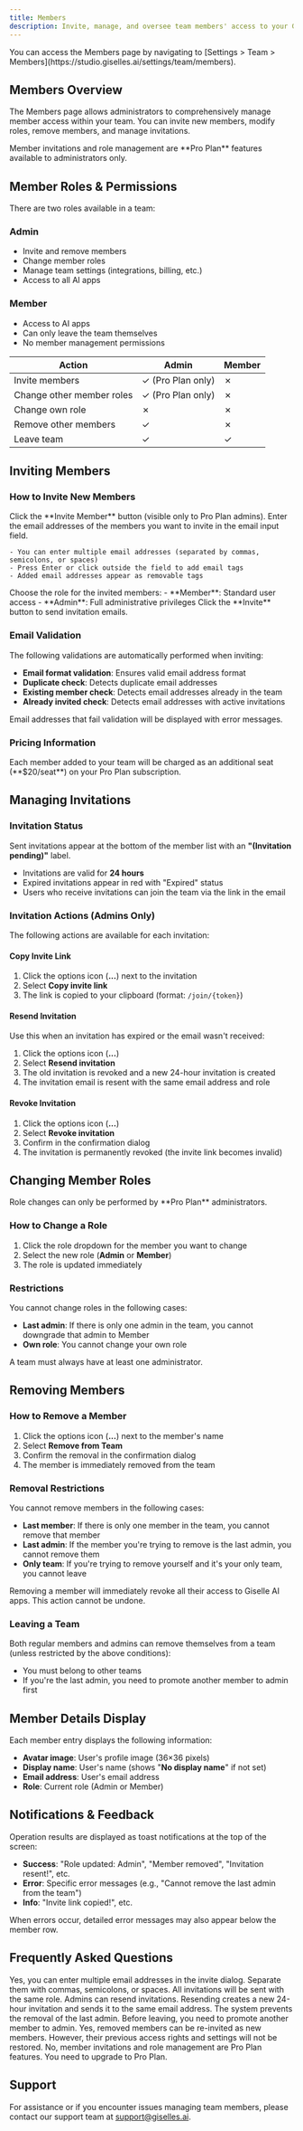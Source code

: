 ```yaml
---
title: Members
description: Invite, manage, and oversee team members' access to your Giselle AI apps.
---
```


<Info>
You can access the Members page by navigating to [Settings > Team > Members](https://studio.giselles.ai/settings/team/members).
</Info>

## Members Overview

The Members page allows administrators to comprehensively manage member access within your team. You can invite new members, modify roles, remove members, and manage invitations.

<Note>
Member invitations and role management are **Pro Plan** features available to administrators only.
</Note>

## Member Roles & Permissions

There are two roles available in a team:

### Admin

- Invite and remove members
- Change member roles
- Manage team settings (integrations, billing, etc.)
- Access to all AI apps

### Member

- Access to AI apps
- Can only leave the team themselves
- No member management permissions

| Action | Admin | Member |
|--------|-------|--------|
| Invite members | ✓ (Pro Plan only) | ✗ |
| Change other member roles | ✓ (Pro Plan only) | ✗ |
| Change own role | ✗ | ✗ |
| Remove other members | ✓ | ✗ |
| Leave team | ✓ | ✓ |

## Inviting Members

### How to Invite New Members

<Steps>
  <Step title="Open the invite dialog">
    Click the **Invite Member** button (visible only to Pro Plan admins).
  </Step>

  <Step title="Enter email addresses">
    Enter the email addresses of the members you want to invite in the email input field.

    - You can enter multiple email addresses (separated by commas, semicolons, or spaces)
    - Press Enter or click outside the field to add email tags
    - Added email addresses appear as removable tags
  </Step>

  <Step title="Select a role">
    Choose the role for the invited members:
    - **Member**: Standard user access
    - **Admin**: Full administrative privileges
  </Step>

  <Step title="Send invitations">
    Click the **Invite** button to send invitation emails.
  </Step>
</Steps>

### Email Validation

The following validations are automatically performed when inviting:

- **Email format validation**: Ensures valid email address format
- **Duplicate check**: Detects duplicate email addresses
- **Existing member check**: Detects email addresses already in the team
- **Already invited check**: Detects email addresses with active invitations

Email addresses that fail validation will be displayed with error messages.

### Pricing Information

<Warning>
Each member added to your team will be charged as an additional seat (**$20/seat**) on your Pro Plan subscription.
</Warning>

## Managing Invitations

### Invitation Status

Sent invitations appear at the bottom of the member list with an **"(Invitation pending)"** label.

- Invitations are valid for **24 hours**
- Expired invitations appear in red with "Expired" status
- Users who receive invitations can join the team via the link in the email

### Invitation Actions (Admins Only)

The following actions are available for each invitation:

#### Copy Invite Link

1. Click the options icon (**...**) next to the invitation
2. Select **Copy invite link**
3. The link is copied to your clipboard (format: `/join/{token}`)

#### Resend Invitation

Use this when an invitation has expired or the email wasn't received:

1. Click the options icon (**...**)
2. Select **Resend invitation**
3. The old invitation is revoked and a new 24-hour invitation is created
4. The invitation email is resent with the same email address and role

#### Revoke Invitation

1. Click the options icon (**...**)
2. Select **Revoke invitation**
3. Confirm in the confirmation dialog
4. The invitation is permanently revoked (the invite link becomes invalid)

## Changing Member Roles

<Note>
Role changes can only be performed by **Pro Plan** administrators.
</Note>

### How to Change a Role

1. Click the role dropdown for the member you want to change
2. Select the new role (**Admin** or **Member**)
3. The role is updated immediately

### Restrictions

You cannot change roles in the following cases:

- **Last admin**: If there is only one admin in the team, you cannot downgrade that admin to Member
- **Own role**: You cannot change your own role

<Warning>
A team must always have at least one administrator.
</Warning>

## Removing Members

### How to Remove a Member

1. Click the options icon (**...**) next to the member's name
2. Select **Remove from Team**
3. Confirm the removal in the confirmation dialog
4. The member is immediately removed from the team

### Removal Restrictions

You cannot remove members in the following cases:

- **Last member**: If there is only one member in the team, you cannot remove that member
- **Last admin**: If the member you're trying to remove is the last admin, you cannot remove them
- **Only team**: If you're trying to remove yourself and it's your only team, you cannot leave

<Warning>
Removing a member will immediately revoke all their access to Giselle AI apps. This action cannot be undone.
</Warning>

### Leaving a Team

Both regular members and admins can remove themselves from a team (unless restricted by the above conditions):

- You must belong to other teams
- If you're the last admin, you need to promote another member to admin first

## Member Details Display

Each member entry displays the following information:

- **Avatar image**: User's profile image (36×36 pixels)
- **Display name**: User's name (shows "**No display name**" if not set)
- **Email address**: User's email address
- **Role**: Current role (Admin or Member)

## Notifications & Feedback

Operation results are displayed as toast notifications at the top of the screen:

- **Success**: "Role updated: Admin", "Member removed", "Invitation resent!", etc.
- **Error**: Specific error messages (e.g., "Cannot remove the last admin from the team")
- **Info**: "Invite link copied!", etc.

When errors occur, detailed error messages may also appear below the member row.

## Frequently Asked Questions

<AccordionGroup>
  <Accordion title="Can I invite multiple members at once?">
    Yes, you can enter multiple email addresses in the invite dialog. Separate them with commas, semicolons, or spaces. All invitations will be sent with the same role.
  </Accordion>

  <Accordion title="What should I do if an invitation expires?">
    Admins can resend invitations. Resending creates a new 24-hour invitation and sends it to the same email address.
  </Accordion>

  <Accordion title="What happens if the last admin leaves?">
    The system prevents the removal of the last admin. Before leaving, you need to promote another member to admin.
  </Accordion>

  <Accordion title="Can I re-invite a member after removing them?">
    Yes, removed members can be re-invited as new members. However, their previous access rights and settings will not be restored.
  </Accordion>

  <Accordion title="Can I invite members on the Free Plan?">
    No, member invitations and role management are Pro Plan features. You need to upgrade to Pro Plan.
  </Accordion>
</AccordionGroup>

## Support

For assistance or if you encounter issues managing team members, please contact our support team at [support@giselles.ai](mailto:support@giselles.ai).

